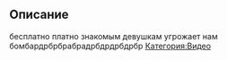 
== Описание ==
бесплатно платно знакомым девушкам угрожает нам бомбардрбрбрабрадрбдрдрбдрбр
[[Категория:Видео]]